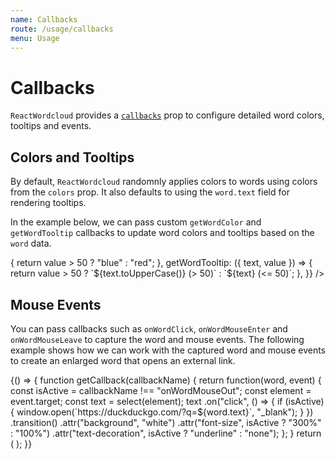 ```yaml
---
name: Callbacks
route: /usage/callbacks
menu: Usage
---
```




# Callbacks

`ReactWordcloud` provides a [`callbacks`](../props#callbacks) prop to configure detailed word colors, tooltips and events.

## Colors and Tooltips

By default, `ReactWordcloud` randomnly applies colors to words using colors from the `colors` prop. It also defaults to using the `word.text` field for rendering tooltips.

In the example below, we can pass custom `getWordColor` and `getWordTooltip` callbacks to update word colors and tooltips based on the `word` data.

<Playground>
  <ReactWordcloud
    words={words}
    callbacks={{
      getWordColor: ({ value }) => {
        return value > 50 ? "blue" : "red";
      },
      getWordTooltip: ({ text, value }) => {
        return value > 50 ? `${text.toUpperCase()} (> 50)` : `${text} (<= 50)`;
      },
    }}
  />
</Playground>

## Mouse Events

You can pass callbacks such as `onWordClick`, `onWordMouseEnter` and `onWordMouseLeave` to capture the word and mouse events. The following example shows how we can work with the captured word and mouse events to create an enlarged word that opens an external link.

<Playground>
  {() => {
    function getCallback(callbackName) {
      return function(word, event) {
        const isActive = callbackName !== "onWordMouseOut";
        const element = event.target;
        const text = select(element);
        text
          .on("click", () => {
            if (isActive) {
              window.open(`https://duckduckgo.com/?q=${word.text}`, "_blank");
            }
          })
          .transition()
          .attr("background", "white")
          .attr("font-size", isActive ? "300%" : "100%")
          .attr("text-decoration", isActive ? "underline" : "none");
      };
    }
    return (
      <ReactWordcloud
        callbacks={{
          onWordClick: getCallback("onWordClick"),
          onWordMouseOut: getCallback("onWordMouseOut"),
          onWordMouseOver: getCallback("onWordMouseOver"),
        }}
        words={words}
      />
    );
  }}
</Playground>
